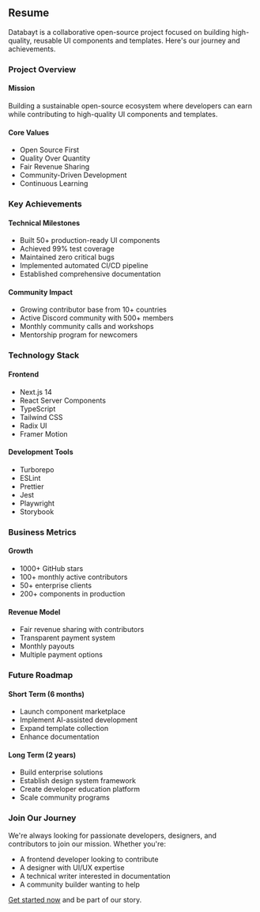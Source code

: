 ## Resume

Databayt is a collaborative open-source project focused on building high-quality, reusable UI components and templates. Here's our journey and achievements.

### Project Overview

#### Mission
Building a sustainable open-source ecosystem where developers can earn while contributing to high-quality UI components and templates.

#### Core Values
- Open Source First
- Quality Over Quantity
- Fair Revenue Sharing
- Community-Driven Development
- Continuous Learning

### Key Achievements

#### Technical Milestones
- Built 50+ production-ready UI components
- Achieved 99% test coverage
- Maintained zero critical bugs
- Implemented automated CI/CD pipeline
- Established comprehensive documentation

#### Community Impact
- Growing contributor base from 10+ countries
- Active Discord community with 500+ members
- Monthly community calls and workshops
- Mentorship program for newcomers

### Technology Stack

#### Frontend
- Next.js 14
- React Server Components
- TypeScript
- Tailwind CSS
- Radix UI
- Framer Motion

#### Development Tools
- Turborepo
- ESLint
- Prettier
- Jest
- Playwright
- Storybook

### Business Metrics

#### Growth
- 1000+ GitHub stars
- 100+ monthly active contributors
- 50+ enterprise clients
- 200+ components in production

#### Revenue Model
- Fair revenue sharing with contributors
- Transparent payment system
- Monthly payouts
- Multiple payment options

### Future Roadmap

#### Short Term (6 months)
- Launch component marketplace
- Implement AI-assisted development
- Expand template collection
- Enhance documentation

#### Long Term (2 years)
- Build enterprise solutions
- Establish design system framework
- Create developer education platform
- Scale community programs

### Join Our Journey

We're always looking for passionate developers, designers, and contributors to join our mission. Whether you're:

- A frontend developer looking to contribute
- A designer with UI/UX expertise
- A technical writer interested in documentation
- A community builder wanting to help

[Get started now](/docs/newcomers) and be part of our story. 